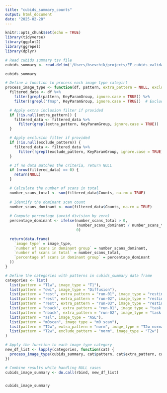 ```yaml
---
title: "cubids_summary_counts"
output: html_document
date: "2025-02-28"
---
```



```r
knitr::opts_chunk$set(echo = TRUE)
library(tidyverse)
library(ggplot2)
library(ggrepel)
library(dplyr)
```



```r
# Read cubids summary tsv file
cubids_summary <- read.delim('/Users/bsevchik/projects/EF_cubids_validation/final_cubids_validation_files/v42_summary.tsv', header = TRUE, stringsAsFactors = FALSE)

cubids_summary
```



```r

# Define a function to process each image type categirt
process_image_type <- function(df, pattern, extra_pattern = NULL, exclude_pattern = NULL, image_type) {
  filtered_data <- df %>%
    filter(grepl(pattern, KeyParamGroup, ignore.case = TRUE)) %>%
    filter(!grepl("fmap", KeyParamGroup, ignore.case = TRUE))  # Exclude fmap rows

  # Apply extra inclusion filter if provided
  if (!is.null(extra_pattern)) {
    filtered_data <- filtered_data %>%
      filter(grepl(extra_pattern, KeyParamGroup, ignore.case = TRUE))
  }

  # Apply exclusion filter if provided
  if (!is.null(exclude_pattern)) {
    filtered_data <- filtered_data %>%
      filter(!grepl(exclude_pattern, KeyParamGroup, ignore.case = TRUE))
  }

  # If no data matches the criteria, return NULL
  if (nrow(filtered_data) == 0) {
    return(NULL)
  }

  # Calculate the number of scans in total
  number_scans_total <- sum(filtered_data$Counts, na.rm = TRUE)
  
  # Identify the dominant scan count 
  number_scans_dominant <- max(filtered_data$Counts, na.rm = TRUE)
  
  # Compute percentage (avoid division by zero)
  percentage_dominant <- ifelse(number_scans_total > 0, 
                                (number_scans_dominant / number_scans_total) * 100, 
                                0)

  return(data.frame(
    `image type` = image_type,
    `number of scans in dominant group` = number_scans_dominant,
    `number of scans in total` = number_scans_total,
    `percentage of scans in dominant group` = percentage_dominant
  ))
}

# Define the categories with patterns in cubids_summary data frame
categories <- list(
  list(pattern = "T1w", image_type = "T1"),
  list(pattern = "dwi", image_type = "Diffusion"),
  list(pattern = "rest", extra_pattern = "run-01", image_type = "resting state fMRI run 01"),
  list(pattern = "rest", extra_pattern = "run-02", image_type = "resting state fMRI run 02"),
  list(pattern = "rest", extra_pattern = "run-03", image_type = "resting state fMRI run 03"),
  list(pattern = "nback", extra_pattern = "run-01", image_type = "task fMRI run 01"),
  list(pattern = "nback", extra_pattern = "run-02", image_type = "task fMRI run 02"),
  list(pattern = "asl", image_type = "ASL"),
  list(pattern = "m0scan", image_type = "m0 scan"),
  list(pattern = "T2w", extra_pattern = "norm", image_type = "T2w normalized"),  # Ensure only T2w with "norm"
  list(pattern = "T2w", exclude_pattern = "norm", image_type = "T2w")           # Ensure only T2w without "norm"
)

# Apply the function to each image type category
new_df_list <- lapply(categories, function(cat) {
  process_image_type(cubids_summary, cat$pattern, cat$extra_pattern, cat$exclude_pattern, cat$image_type)
})

# Combine results while handling NULL cases
cubids_image_summary <- do.call(rbind, new_df_list)


cubids_image_summary
```






